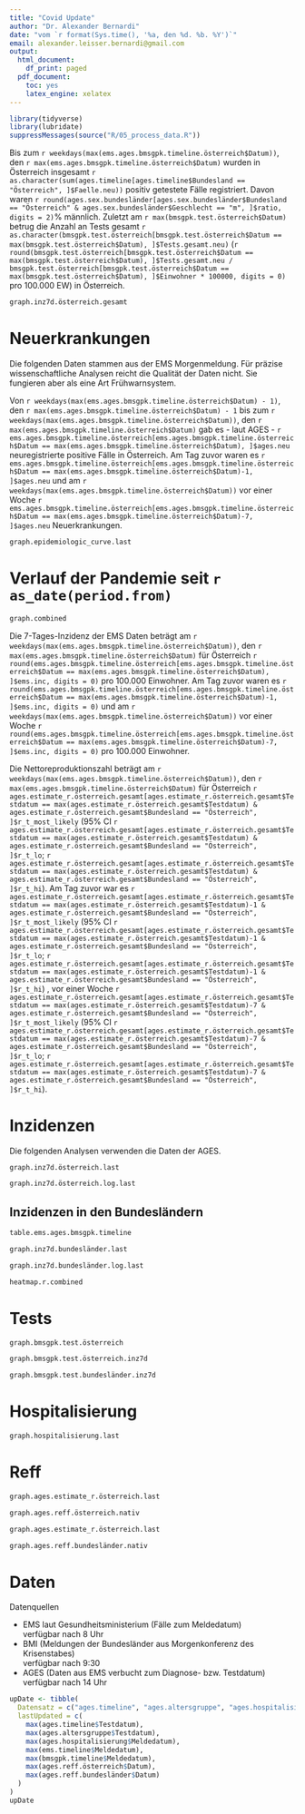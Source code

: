 ```yaml
---
title: "Covid Update"
author: "Dr. Alexander Bernardi"
date: "vom `r format(Sys.time(), '%a, den %d. %b. %Y')`"
email: alexander.leisser.bernardi@gmail.com
output:
  html_document:
    df_print: paged
  pdf_document:
    toc: yes
    latex_engine: xelatex
---
```


```r
library(tidyverse)
library(lubridate)
suppressMessages(source("R/05_process_data.R"))
```
Bis zum `r weekdays(max(ems.ages.bmsgpk.timeline.österreich$Datum))`, den `r max(ems.ages.bmsgpk.timeline.österreich$Datum)` wurden in Österreich insgesamt
`r as.character(sum(ages.timeline[ages.timeline$Bundesland == "Österreich", ]$Faelle.neu))` positiv getestete Fälle registriert.
Davon waren `r round(ages.sex.bundesländer[ages.sex.bundesländer$Bundesland == "Österreich" & ages.sex.bundesländer$Geschlecht == "m", ]$ratio, digits = 2)`% männlich.
Zuletzt am `r max(bmsgpk.test.österreich$Datum)` betrug die Anzahl an Tests gesamt 
`r as.character(bmsgpk.test.österreich[bmsgpk.test.österreich$Datum == max(bmsgpk.test.österreich$Datum), ]$Tests.gesamt.neu)` 
(`r round(bmsgpk.test.österreich[bmsgpk.test.österreich$Datum == max(bmsgpk.test.österreich$Datum), ]$Tests.gesamt.neu / bmsgpk.test.österreich[bmsgpk.test.österreich$Datum == max(bmsgpk.test.österreich$Datum), ]$Einwohner * 100000, digits = 0)`
pro 100.000 EW) in Österreich.

```r
graph.inz7d.österreich.gesamt
```

# Neuerkrankungen #

Die folgenden Daten stammen aus der EMS Morgenmeldung. Für präzise wissenschaftliche Analysen reicht die Qualität der Daten nicht. Sie fungieren aber als eine Art Frühwarnsystem.

Von  `r weekdays(max(ems.ages.bmsgpk.timeline.österreich$Datum) - 1)`, den `r max(ems.ages.bmsgpk.timeline.österreich$Datum) - 1` bis zum `r weekdays(max(ems.ages.bmsgpk.timeline.österreich$Datum))`, den `r max(ems.ages.bmsgpk.timeline.österreich$Datum)` gab es - laut AGES - 
`r ems.ages.bmsgpk.timeline.österreich[ems.ages.bmsgpk.timeline.österreich$Datum == max(ems.ages.bmsgpk.timeline.österreich$Datum), ]$ages.neu` 
neuregistrierte positive Fälle in Österreich. Am Tag zuvor waren es 
`r ems.ages.bmsgpk.timeline.österreich[ems.ages.bmsgpk.timeline.österreich$Datum == max(ems.ages.bmsgpk.timeline.österreich$Datum)-1, ]$ages.neu` 
und am `r weekdays(max(ems.ages.bmsgpk.timeline.österreich$Datum))` vor einer Woche 
`r ems.ages.bmsgpk.timeline.österreich[ems.ages.bmsgpk.timeline.österreich$Datum == max(ems.ages.bmsgpk.timeline.österreich$Datum)-7, ]$ages.neu` 
Neuerkrankungen.

```r
graph.epidemiologic_curve.last
```

# Verlauf der Pandemie seit `r as_date(period.from)` #

```r
graph.combined
```




Die 7-Tages-Inzidenz der EMS Daten beträgt am `r weekdays(max(ems.ages.bmsgpk.timeline.österreich$Datum))`, den `r max(ems.ages.bmsgpk.timeline.österreich$Datum)` für Österreich 
`r round(ems.ages.bmsgpk.timeline.österreich[ems.ages.bmsgpk.timeline.österreich$Datum == max(ems.ages.bmsgpk.timeline.österreich$Datum), ]$ems.inc, digits = 0)` 
pro 100.000 Einwohner. Am Tag zuvor waren es
`r round(ems.ages.bmsgpk.timeline.österreich[ems.ages.bmsgpk.timeline.österreich$Datum == max(ems.ages.bmsgpk.timeline.österreich$Datum)-1, ]$ems.inc, digits = 0)`
und am `r weekdays(max(ems.ages.bmsgpk.timeline.österreich$Datum))` vor einer Woche 
`r round(ems.ages.bmsgpk.timeline.österreich[ems.ages.bmsgpk.timeline.österreich$Datum == max(ems.ages.bmsgpk.timeline.österreich$Datum)-7, ]$ems.inc, digits = 0)` 
pro 100.000 Einwohner.

Die Nettoreproduktionszahl beträgt am `r weekdays(max(ems.ages.bmsgpk.timeline.österreich$Datum))`, den `r max(ems.ages.bmsgpk.timeline.österreich$Datum)` für Österreich
`r ages.estimate_r.österreich.gesamt[ages.estimate_r.österreich.gesamt$Testdatum == max(ages.estimate_r.österreich.gesamt$Testdatum) & ages.estimate_r.österreich.gesamt$Bundesland == "Österreich", ]$r_t_most_likely` (95% CI 
`r ages.estimate_r.österreich.gesamt[ages.estimate_r.österreich.gesamt$Testdatum == max(ages.estimate_r.österreich.gesamt$Testdatum) & ages.estimate_r.österreich.gesamt$Bundesland == "Österreich", ]$r_t_lo`;
`r ages.estimate_r.österreich.gesamt[ages.estimate_r.österreich.gesamt$Testdatum == max(ages.estimate_r.österreich.gesamt$Testdatum) & ages.estimate_r.österreich.gesamt$Bundesland == "Österreich", ]$r_t_hi`).
Am Tag zuvor war es 
`r ages.estimate_r.österreich.gesamt[ages.estimate_r.österreich.gesamt$Testdatum == max(ages.estimate_r.österreich.gesamt$Testdatum)-1 & ages.estimate_r.österreich.gesamt$Bundesland == "Österreich", ]$r_t_most_likely` (95% CI
`r ages.estimate_r.österreich.gesamt[ages.estimate_r.österreich.gesamt$Testdatum == max(ages.estimate_r.österreich.gesamt$Testdatum)-1 & ages.estimate_r.österreich.gesamt$Bundesland == "Österreich", ]$r_t_lo`;
`r ages.estimate_r.österreich.gesamt[ages.estimate_r.österreich.gesamt$Testdatum == max(ages.estimate_r.österreich.gesamt$Testdatum)-1 & ages.estimate_r.österreich.gesamt$Bundesland == "Österreich", ]$r_t_hi`)
, vor einer Woche
`r ages.estimate_r.österreich.gesamt[ages.estimate_r.österreich.gesamt$Testdatum == max(ages.estimate_r.österreich.gesamt$Testdatum)-7 & ages.estimate_r.österreich.gesamt$Bundesland == "Österreich", ]$r_t_most_likely` (95% CI
`r ages.estimate_r.österreich.gesamt[ages.estimate_r.österreich.gesamt$Testdatum == max(ages.estimate_r.österreich.gesamt$Testdatum)-7 & ages.estimate_r.österreich.gesamt$Bundesland == "Österreich", ]$r_t_lo`;
`r ages.estimate_r.österreich.gesamt[ages.estimate_r.österreich.gesamt$Testdatum == max(ages.estimate_r.österreich.gesamt$Testdatum)-7 & ages.estimate_r.österreich.gesamt$Bundesland == "Österreich", ]$r_t_hi`).

# Inzidenzen #

Die folgenden Analysen verwenden die Daten der AGES.



```r
graph.inz7d.österreich.last
```

```r
graph.inz7d.österreich.log.last
```

## Inzidenzen in den Bundesländern ##

```r
table.ems.ages.bmsgpk.timeline
```

```r
graph.inz7d.bundesländer.last
```

```r
graph.inz7d.bundesländer.log.last
```

```r
heatmap.r.combined
```


# Tests #

```r
graph.bmsgpk.test.österreich
```

```r
graph.bmsgpk.test.österreich.inz7d
```


```r
graph.bmsgpk.test.bundesländer.inz7d
```


# Hospitalisierung #

```r
graph.hospitalisierung.last
```

# Reff #

```r
graph.ages.estimate_r.österreich.last
```

```r
graph.ages.reff.österreich.nativ
```

```r
graph.ages.estimate_r.österreich.last
```


```r
graph.ages.reff.bundesländer.nativ
```


# Daten #

Datenquellen

* EMS laut Gesundheitsministerium (Fälle zum Meldedatum)  
verfügbar nach 8 Uhr
* BMI (Meldungen der Bundesländer aus Morgenkonferenz des Krisenstabes)  
verfügbar nach 9:30
* AGES (Daten aus EMS verbucht zum Diagnose- bzw. Testdatum)  
verfügbar nach 14 Uhr

```r
upDate <- tibble(
  Datensatz = c("ages.timeline", "ages.altersgruppe", "ages.hospitalisierung", "ems.timeline", "bmsgpk.timeline", "ages.reff.österreich", "ages.reff.bundesländer"),
  lastUpdated = c(
    max(ages.timeline$Testdatum),
    max(ages.altersgruppe$Testdatum),
    max(ages.hospitalisierung$Meldedatum),
    max(ems.timeline$Meldedatum),
    max(bmsgpk.timeline$Meldedatum),
    max(ages.reff.österreich$Datum),
    max(ages.reff.bundesländer$Datum)
  )
)
upDate
```

